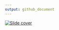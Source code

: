 ```yaml
---
output: github_document
---
```


[![Slide cover](images/share-card.png)](https://simmwill.github.io/wcmbcc_pres_redcap/)

<!-- Creating slide cover: https://www.garrickadenbuie.com/blog/sharing-xaringan-slides/#the-perfect-share-image-ratio -->
